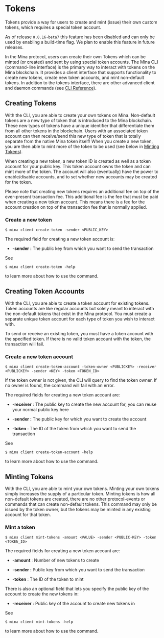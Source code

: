 
# Tokens

Tokens provide a way for users to create and mint (issue) their own custom tokens, which requires a special token account.

<Alert kind="warning">

  As of release `0.0.16-beta7` this feature has been disabled and can only be used by enabling a build-time flag. We plan to enable this feature in future releases.

</Alert>

In the Mina protocol, users can create their own Tokens which can be minted (or created) and sent by using special token accounts. The Mina CLI (command-line interface) is the primary way to interact with tokens on the Mina blockchain. It provides a client interface that supports functionality to create new tokens, create new token accounts, and mint non-default tokens. In addition to the tokens interface, there are other advanced client and daemon commands (see [CLI Reference](/docs/cli-reference#cli-reference)).

## Creating Tokens

With the CLI, you are able to create your own tokens on Mina. Non-default tokens are a new type of token that is introduced to the Mina blockchain. These new types of tokens have a unique identifier that differentiate them from all other tokens in the blockchain. Users with an associated token account can then receive/send this new type of token that is totally separate from the native Mina token itself! When you create a new token, you are then able to mint more of the token to be used (see below in [Minting Tokens](/docs/tokens#minting-tokens)).

When creating a new token, a new token ID is created as well as a token account for your public key. This token account owns the token and can mint more of the token. The account will also (eventually) have the power to enable/disable accounts, and to set whether new accounts may be created for the token.

Please note that creating new tokens requires an additional fee on top of the ever-present transaction fee. This additional fee is the fee that must be paid when creating a new token account. This means there is a fee for the account creation on top of the transaction fee that is normally applied.

### Create a new token

```
$ mina client create-token -sender <PUBLIC_KEY>
```

<Alert>


The required field for creating a new token account is:

- -**sender** : The public key from which you want to send the transaction

</Alert>


See

```
$ mina client create-token -help
```

to learn more about how to use the command.

## Creating Token Accounts

With the CLI, you are able to create a token account for existing tokens. Token accounts are like regular accounts but solely meant to interact with the non-default tokens that exist in the Mina protocol. You must create a separate unique token account for each type of token you wish to interact with.

<Alert kind="warning">


To send or receive an existing token, you must have a token account with the specified token. If there is no valid token account with the token, the transaction will fail.

</Alert>


### Create a new token account

```
$ mina client create-token-account -token-owner <PUBLICKEY> -receiver <PUBLICKEY> -sender <KEY> -token <TOKEN_ID>
```

<Alert>


If the token owner is not given, the CLI will query to find the token owner. If no owner is found, the command will fail with an error.

The required fields for creating a new token account are:

- -**receiver** : The public key to create the new account for, you can reuse your normal public key here

- -**sender** : The public key for which you want to create the account

- -**token** : The ID of the token from which you want to send the transaction

</Alert>


See

```
$ mina client create-token-account -help
```

to learn more about how to use the command.

## Minting Tokens

With the CLI, you are able to mint your own tokens. Minting your own tokens simply increases the supply of a particular token. Minting tokens is how all non-default tokens are created, there are no other protocol-events or commands that can create non-default tokens. This command may only be issued by the token owner, but the tokens may be minted in any existing account for that token.

### Mint a token

```
$ mina client mint-tokens -amount <VALUE> -sender <PUBLIC-KEY> -token <TOKEN_ID>
```

<Alert>


The required fields for creating a new token account are:

- -**amount** : Number of new tokens to create

- -**sender** : Public key from which you want to send the transaction

- -**token** : The ID of the token to mint

There is also an optional field that lets you specify the public key of the account to create the new tokens in:

- -**receiver** : Public key of the account to create new tokens in

</Alert>


See

```
$ mina client mint-tokens -help
```

to learn more about how to use the command.
